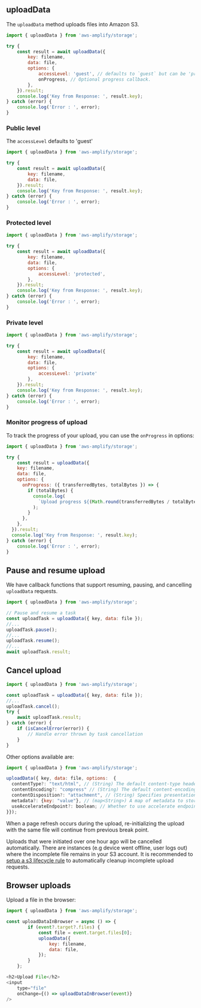 ## uploadData

The `uploadData` method uploads files into Amazon S3.

```javascript
import { uploadData } from 'aws-amplify/storage';

try {
	const result = await uploadData({
		key: filename,
		data: file,
		options: {
			accessLevel: 'guest', // defaults to `guest` but can be 'private' | 'protected' | 'guest'
			onProgress, // Optional progress callback.
		},
	}).result;
	console.log('Key from Response: ', result.key);
} catch (error) {
	console.log('Error : ', error);
}
```

### Public level
The `accessLevel` defaults to 'guest'

```javascript
import { uploadData } from 'aws-amplify/storage';

try {
	const result = await uploadData({
		key: filename,
		data: file,
	}).result;
	console.log('Key from Response: ', result.key);
} catch (error) {
	console.log('Error : ', error);
}
```

### Protected level 

```javascript
import { uploadData } from 'aws-amplify/storage';

try {
	const result = await uploadData({
		key: filename,
		data: file,
		options: {
			accessLevel: 'protected',
		},
	}).result;
	console.log('Key from Response: ', result.key);
} catch (error) {
	console.log('Error : ', error);
}
```


### Private level

```javascript
import { uploadData } from 'aws-amplify/storage';

try {
	const result = await uploadData({
		key: filename,
		data: file,
		options: {
			accessLevel: 'private'
		},
	}).result;
	console.log('Key from Response: ', result.key);
} catch (error) {
	console.log('Error : ', error);
}
```

### Monitor progress of upload

To track the progress of your upload, you can use the `onProgress` in options:

```javascript
import { uploadData } from 'aws-amplify/storage';

try {
	const result = uploadData({
    key: filename,
    data: file,
    options: {
      onProgress: ({ transferredBytes, totalBytes }) => {
        if (totalBytes) {
          console.log(
            `Upload progress ${(Math.round(transferredBytes / totalBytes)) * 100} %`
          );
        }
      },
    },
  }).result;
  console.log('Key from Response: ', result.key);
} catch (error) {
	console.log('Error : ', error);
}
```

## Pause and resume upload

We have callback functions that support resuming, pausing, and cancelling `uploadData` requests. 

```javascript
import { uploadData } from 'aws-amplify/storage';

// Pause and resume a task
const uploadTask = uploadData({ key, data: file });
//...
uploadTask.pause();
//...
uploadTask.resume();
//...
await uploadTask.result;
```

## Cancel upload

```javascript
import { uploadData } from 'aws-amplify/storage';

const uploadTask = uploadData({ key, data: file });
//...
uploadTask.cancel();
try {
	await uploadTask.result;
} catch (error) {
	if (isCancelError(error)) {
		// Handle error thrown by task cancellation
	}
}

```

Other options available are:

```javascript
import { uploadData } from 'aws-amplify/storage'; 

uploadData({ key, data: file, options:  {
  contentType?: "text/html", // (String) The default content-type header value of the file when downloading it.
  contentEncoding?: "compress" // (String) The default content-encoding header value of the file when downloading it.
  contentDisposition?: "attachment", // (String) Specifies presentational information for the object
  metadata?: {key: "value"}, // (map<String>) A map of metadata to store with the object in S3.
  useAccelerateEndpoint?: boolean; // Whether to use accelerate endpoint.
}});

```

<!-- TODO Rewrite why do we not have multi-part upload documented for JS? -->

When a page refresh occurs during the upload, re-initializing the upload with the same file will continue from previous break point.

<Callout>

Uploads that were initiated over one hour ago will be cancelled automatically. There are instances (e.g device went offline, user logs out) where the incomplete file remains in your S3 account. It is recommended to [setup a s3 lifecycle rule](https://aws.amazon.com/blogs/aws-cloud-financial-management/discovering-and-deleting-incomplete-multipart-uploads-to-lower-amazon-s3-costs/) to automatically cleanup incomplete upload requests.

</Callout>

## Browser uploads

Upload a file in the browser:

```javascript
import { uploadData } from 'aws-amplify/storage'; 

const uploadDataInBrowser = async () => {
		if (event?.target?.files) {
			const file = event.target.files[0];
			uploadData({
				key: filename,
				data: file,
			});
		}
	};

<h2>Upload File</h2>
<input
	type="file"
	onChange={() => uploadDataInBrowser(event)}
/>
```


